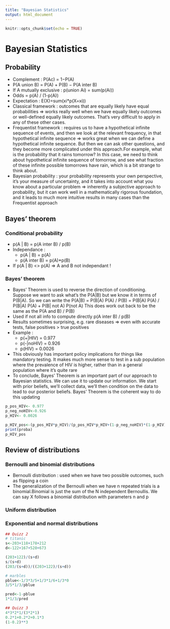 ```yaml
---
title: "Bayesian Statistics"
output: html_document
---
```


```r
knitr::opts_chunk$set(echo = TRUE)
```

# Bayesian Statistics

## Probability

* Complement : P(Ac) = 1−P(A)
* P(A union B) = P(A) + P(B) − P(A inter B)
* If A mutually exclusive : p(union Ai) = sum(p(Ai))
* Odds = p(A) / (1-p(A))
* Expectation : E(X)=sum(xi*p(X=xi))
* Classical framework : outcomes that are equally likely have equal probabilities => works really well when we have equally likely outcomes or well-defined equally likely outcomes. That's very difficult to apply in any of these other cases.
* Frequentist framework : requires us to have a hypothetical infinite sequence of events, and then we look at the relevant frequency, in that hypothetical infinite sequence => works great when we can define a hypothetical infinite sequence. But then we can ask other questions, and they become more complicated under this approach.For example, what is the probability that it rains tomorrow? In this case, we need to think about hypothetical infinite sequence of tomorrow, and see what fraction of these infinite possible tomorrows have rain, which is a bit strange to think about.
* Bayesian probability : your probability represents your own perspective, it's your measure of uncertainty, and it takes into account what you know about a particular problem => inherently a subjective approach to probability, but it can work well in a mathematically rigorous foundation, and it leads to much more intuitive results in many cases than the Frequentist approach

## Bayes’ theorem

### Conditional probability

* p(A | B) = p(A inter B) / p(B)
* Independance : 
    + p(A | B) = p(A) 
    + p(A inter B) = p(A)*p(B)
* If p(A | B) <> p(A) => A and B not independant ! 

### Bayes’ theorem

* Bayes' Theorem is used to reverse the direction of conditioning. Suppose we want to ask what's the P(A|B) but we know it in terms of P(B|A). So we can write the P(A|B) = P(B|A) P(A) / P(B) = P(B|A) P(A) / P(B|A) P(A) + P(B| not A) P(not A) This does work out back to be the same as the P(A and B) / P(B)
* Used if not all info to compute directly p(A inter B) / p(B)
* Results sometimes surprising, e.g. rare diseases => even with accurate tests, false positives > true positives
* Example :
    + p(+|HIV) = 0.977
    + p(-|noHIV) = 0.926
    + p(HIV) = 0.0026
* This obviously has important policy implications for things like mandatory testing. It makes much more sense to test in a sub population where the prevalence of HIV is higher, rather than in a general population where it's quite rare
* To conclude, Bayes' Theorem is an important part of our approach to Bayesian statistics. We can use it to update our information. We start with prior beliefs, we'll collect data, we'll then condition on the data to lead to our posterior beliefs. Bayes' Theorem is the coherent way to do this updating

```r
p_pos_HIV<- 0.977
p_neg_noHIV<-0.926
p_HIV<- 0.0026

p_HIV_pos<-(p_pos_HIV*p_HIV)/(p_pos_HIV*p_HIV+(1-p_neg_noHIV)*(1-p_HIV))
print(proba)
p_HIV_pos

```

## Review of distributions

### Bernoulli and binomial distributions

* Bernoulli distribution : used when we have two possible outcomes, such as flipping a coin
* The generalization of the Bernoulli when we have n repeated trials is a binomial.Binomial is just the sum of the N independent Bernoullis. We can say X follows a binomial distribution with parameters n and p

### Uniform distribution

### Exponential and normal distributions



```r
## Quizz 2
# titanic
s<-203+118+178+212
d<-122+167+528+673

(203+122)/(s+d)
s/(s+d)
(203/(s+d))/((203+122)/(s+d))

# marbles
pblue<-1/3*3/5+1/3*1/6+1/3*0
3/5*1/3/pblue

pred<-1-pblue
1*1/3/pred

## Quizz 3
4*3*2*1/(3*2*1)
0.2*1+0.2*2+0.1*3
(1-0.2)**3
```
